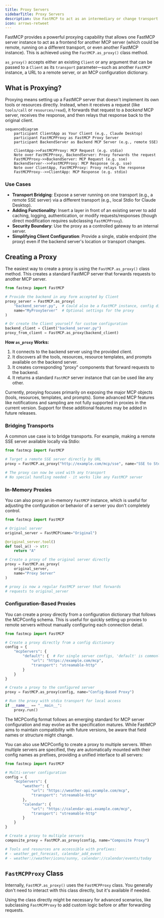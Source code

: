 ```yaml
---
title: Proxy Servers
sidebarTitle: Proxy Servers
description: Use FastMCP to act as an intermediary or change transport for other MCP servers.
icon: arrows-retweet
---
```


<VersionBadge version="2.0.0" />

FastMCP provides a powerful proxying capability that allows one FastMCP server instance to act as a frontend for another MCP server (which could be remote, running on a different transport, or even another FastMCP instance). This is achieved using the `FastMCP.as_proxy()` class method.

`as_proxy()` accepts either an existing `Client` or any argument that can be passed to a `Client` as its `transport` parameter&mdash;such as another `FastMCP` instance, a URL to a remote server, or an MCP configuration dictionary.

## What is Proxying?

Proxying means setting up a FastMCP server that doesn't implement its own tools or resources directly. Instead, when it receives a request (like `tools/call` or `resources/read`), it forwards that request to a *backend* MCP server, receives the response, and then relays that response back to the original client.


```mermaid
sequenceDiagram
    participant ClientApp as Your Client (e.g., Claude Desktop)
    participant FastMCPProxy as FastMCP Proxy Server
    participant BackendServer as Backend MCP Server (e.g., remote SSE)

    ClientApp->>FastMCPProxy: MCP Request (e.g. stdio)
    Note over FastMCPProxy, BackendServer: Proxy forwards the request
    FastMCPProxy->>BackendServer: MCP Request (e.g. sse)
    BackendServer-->>FastMCPProxy: MCP Response (e.g. sse)
    Note over ClientApp, FastMCPProxy: Proxy relays the response
    FastMCPProxy-->>ClientApp: MCP Response (e.g. stdio)
```
### Use Cases

-   **Transport Bridging**: Expose a server running on one transport (e.g., a remote SSE server) via a different transport (e.g., local Stdio for Claude Desktop).
-   **Adding Functionality**: Insert a layer in front of an existing server to add caching, logging, authentication, or modify requests/responses (though direct modification requires subclassing `FastMCPProxy`).
-   **Security Boundary**: Use the proxy as a controlled gateway to an internal server.
-   **Simplifying Client Configuration**: Provide a single, stable endpoint (the proxy) even if the backend server's location or transport changes.

## Creating a Proxy

The easiest way to create a proxy is using the `FastMCP.as_proxy()` class method. This creates a standard FastMCP server that forwards requests to another MCP server.

```python
from fastmcp import FastMCP

# Provide the backend in any form accepted by Client
proxy_server = FastMCP.as_proxy(
    "backend_server.py",  # Could also be a FastMCP instance, config dict, or a remote URL
    name="MyProxyServer"  # Optional settings for the proxy
)

# Or create the Client yourself for custom configuration
backend_client = Client("backend_server.py")
proxy_from_client = FastMCP.as_proxy(backend_client)
```

**How `as_proxy` Works:**

1.  It connects to the backend server using the provided client.
2.  It discovers all the tools, resources, resource templates, and prompts available on the backend server.
3.  It creates corresponding "proxy" components that forward requests to the backend.
4.  It returns a standard `FastMCP` server instance that can be used like any other.

<Note>
Currently, proxying focuses primarily on exposing the major MCP objects (tools, resources, templates, and prompts). Some advanced MCP features like notifications and sampling are not fully supported in proxies in the current version. Support for these additional features may be added in future releases.
</Note>

### Bridging Transports

A common use case is to bridge transports. For example, making a remote SSE server available locally via Stdio:

```python
from fastmcp import FastMCP

# Target a remote SSE server directly by URL
proxy = FastMCP.as_proxy("http://example.com/mcp/sse", name="SSE to Stdio Proxy")

# The proxy can now be used with any transport
# No special handling needed - it works like any FastMCP server
```

### In-Memory Proxies

You can also proxy an in-memory `FastMCP` instance, which is useful for adjusting the configuration or behavior of a server you don't completely control.

```python
from fastmcp import FastMCP

# Original server
original_server = FastMCP(name="Original")

@original_server.tool()
def tool_a() -> str: 
    return "A"

# Create a proxy of the original server directly
proxy = FastMCP.as_proxy(
    original_server,
    name="Proxy Server"
)

# proxy is now a regular FastMCP server that forwards
# requests to original_server
```

### Configuration-Based Proxies

<VersionBadge version="2.4.0" />

You can create a proxy directly from a configuration dictionary that follows the MCPConfig schema. This is useful for quickly setting up proxies to remote servers without manually configuring each connection detail.

```python
from fastmcp import FastMCP

# Create a proxy directly from a config dictionary
config = {
    "mcpServers": {
        "default": {  # For single server configs, 'default' is commonly used
            "url": "https://example.com/mcp",
            "transport": "streamable-http"
        }
    }
}

# Create a proxy to the configured server
proxy = FastMCP.as_proxy(config, name="Config-Based Proxy")

# Run the proxy with stdio transport for local access
if __name__ == "__main__":
    proxy.run()
```

<Note>
The MCPConfig format follows an emerging standard for MCP server configuration and may evolve as the specification matures. While FastMCP aims to maintain compatibility with future versions, be aware that field names or structure might change.
</Note>

You can also use MCPConfig to create a proxy to multiple servers. When multiple servers are specified, they are automatically mounted with their config names as prefixes, providing a unified interface to all servers:

```python
from fastmcp import FastMCP

# Multi-server configuration
config = {
    "mcpServers": {
        "weather": {
            "url": "https://weather-api.example.com/mcp",
            "transport": "streamable-http"
        },
        "calendar": {
            "url": "https://calendar-api.example.com/mcp",
            "transport": "streamable-http"
        }
    }
}

# Create a proxy to multiple servers
composite_proxy = FastMCP.as_proxy(config, name="Composite Proxy")

# Tools and resources are accessible with prefixes:
# - weather_get_forecast, calendar_add_event 
# - weather://weather/icons/sunny, calendar://calendar/events/today
```

## `FastMCPProxy` Class

Internally, `FastMCP.as_proxy()` uses the `FastMCPProxy` class. You generally don't need to interact with this class directly, but it's available if needed.

Using the class directly might be necessary for advanced scenarios, like subclassing `FastMCPProxy` to add custom logic before or after forwarding requests. 
